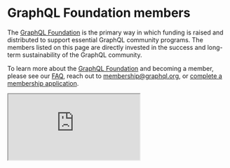# GraphQL Foundation members

The [GraphQL Foundation](/foundation) is the primary way
in which funding is raised and distributed to support essential
GraphQL community programs. The members listed on this page are
directly invested in the success and long-term sustainability of the
GraphQL community.

To learn more about the [GraphQL Foundation](/foundation)
and becoming a member, please see our
[FAQ](/faq/graphql-foundation), reach out to
[membership@graphql.org](mailto:membership@graphql.org),
or [complete a membership application](https://join.graphql.org).

<iframe
  id="landscape"
  className="w-full"
  scrolling="no"
  src="https://landscape.graphql.org/card-mode?category=graph-ql-foundation-member&grouping=category&embed=yes&style=borderless"
  onLoad={() => {
    const scriptElem = document.createElement("script")
    scriptElem.type = "text/javascript"
    scriptElem.src = "https://landscape.cncf.io/iframeResizer.js"
    scriptElem.onload = window.iFrameResize
    document.body.append(scriptElem)
  }}
/>
